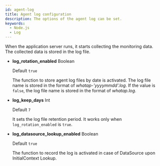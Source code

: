 ```yaml
---
id: agent-log
title: Agent log configuration
description: The options of the agent log can be set.
keywords:
  - Node.js
  - Log
---
```


When the application server runs, it starts collecting the monitoring data. The collected data is stored in the log file.

- **log_rotation_enabled** <span class='type'>Boolean</span>

  Default `true`

  The function to store agent log files by date is activated. The log file name is stored in the format of _whatap-'yyyymmdd'.log_. If the value is `false`, the log file name is stored in the format of _whatap.log_.

- **log_keep_days** <span class='type'>Int</span>

  Default `7`

  It sets the log file retention period. It works only when `log_rotation_enabled` is `true`.

- **log_datasource_lookup_enabled** <span class='type'>Boolean</span>

  Default `true`

  The function to record the log is activated in case of DataSource upon InitialContext Lookup.
